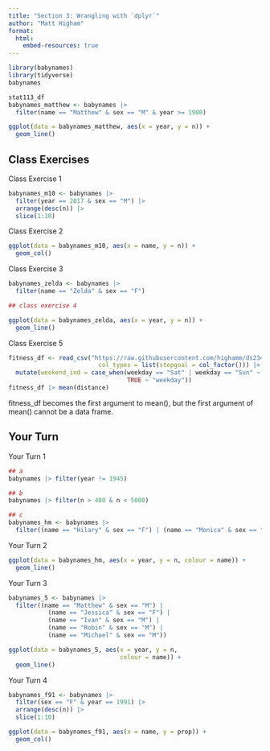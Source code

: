```yaml
---
title: "Section 3: Wrangling with `dplyr`"
author: "Matt Higham"
format: 
  html:
    embed-resources: true
---
```


```r
library(babynames)
library(tidyverse)
babynames

stat113_df
babynames_matthew <- babynames |>
  filter(name == "Matthew" & sex == "M" & year >= 1900)

ggplot(data = babynames_matthew, aes(x = year, y = n)) +
  geom_line()
```

## Class Exercises 

Class Exercise 1

```r
babynames_m10 <- babynames |>
  filter(year == 2017 & sex == "M") |>
  arrange(desc(n)) |>
  slice(1:10)
```

Class Exercise 2

```r
ggplot(data = babynames_m10, aes(x = name, y = n)) +
  geom_col()
```

Class Exercise 3

```r
babynames_zelda <- babynames |>
  filter(name == "Zelda" & sex == "F")

## class exercise 4

ggplot(data = babynames_zelda, aes(x = year, y = n)) +
  geom_line()
```

Class Exercise 5

```r
fitness_df <- read_csv("https://raw.githubusercontent.com/highamm/ds234_quarto/main/data_online/higham_fitness_clean.csv",
                         col_types = list(stepgoal = col_factor())) |>
  mutate(weekend_ind = case_when(weekday == "Sat" | weekday == "Sun" ~ "weekend",
                                 TRUE ~ "weekday"))
fitness_df |> mean(distance)
```

fitness_df becomes the first argument to mean(), but the first argument of mean() cannot be a data frame.

## Your Turn

Your Turn 1

```r
## a
babynames |> filter(year != 1945)

## b
babynames |> filter(n > 400 & n < 5000)

## c
babynames_hm <- babynames |>
  filter((name == "Hilary" & sex == "F") | (name == "Monica" & sex == "F"))
```

Your Turn 2

```r
ggplot(data = babynames_hm, aes(x = year, y = n, colour = name)) +
  geom_line()
```


Your Turn 3

```r
babynames_5 <- babynames |>
  filter((name == "Matthew" & sex == "M") | 
           (name == "Jessica" & sex == "F") |
           (name == "Ivan" & sex == "M") |
           (name == "Robin" & sex == "M") |
           (name == "Michael" & sex == "M"))

ggplot(data = babynames_5, aes(x = year, y = n,
                               colour = name)) +
  geom_line()
```

Your Turn 4

```r
babynames_f91 <- babynames |>
  filter(sex == "F" & year == 1991) |>
  arrange(desc(n)) |>
  slice(1:10)

ggplot(data = babynames_f91, aes(x = name, y = prop)) +
  geom_col()
```